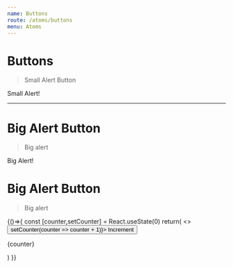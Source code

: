 ```yaml
---
name: Buttons
route: /atoms/buttons
menu: Atoms
---
```


# Buttons



> Small Alert Button

<Playground>

<ButtonsProperty color="success" size="small">
  Small Alert!
</ButtonsProperty>

</Playground>

---

# Big Alert Button

> Big alert

<Playground>

<ButtonsProperty size="large"> Big Alert!</ButtonsProperty>

</Playground>

# Big Alert Button

> Big alert

<Playground>
{()=>{
    const [counter,setCounter] = React.useState(0)
    return(
        <>
        <button onClick={() => setCounter(counter => counter + 1)}>
        Increment
        </button>
        <p>{counter}</p>
        </>
    )
}}
</Playground>